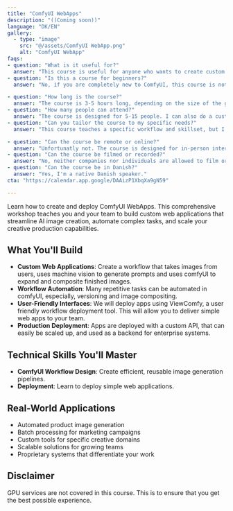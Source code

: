 ```yaml
---
title: "ComfyUI WebApps"
description: "((Coming soon))"
language: "DK/EN"
gallery:
  - type: "image"
    src: "@/assets/ComfyUI WebApp.png"
    alt: "ComfyUI WebApp"
faqs:
- question: "What is it useful for?"
  answer: "This course is useful for anyone who wants to create custom ComfyUI workflows for their business."
- question: "Is this a course for beginners?"
  answer: "No, if you are completely new to ComfyUI, this course is not for you. We will some of the basics quickly, but will prioritize the more advanced topics."

- question: "How long is the course?"
  answer: "The course is 3-5 hours long, depending on the size of the group."
- question: "How many people can attend?"
  answer: "The course is designed for 5-15 people. I can also do a custom workshop for your company."
- question: "Can you tailor the course to my specific needs?"
  answer: "This course teaches a specific workflow and skillset, but I can adapt examples and use cases to match your industry and creative goals on a case-by-case basis."

- question: "Can the course be remote or online?"
  answer: "Unfortunatly not. The course is designed for in-person interaction."
- question: "Can the course be filmed or recorded?"
  answer: "No, neither companies nor individuals are allowed to film or record the course. "
- question: "Can the course be in Danish?"
  answer: "Yes, I'm a native Danish speaker."
cta: "https://calendar.app.google/DAAizP1XbqXa9gN59"

---
```


Learn how to create and deploy ComfyUI WebApps. This comprehensive workshop teaches you and your team to build custom web applications that streamline AI image creation, automate complex tasks, and scale your creative production capabilities.

## What You'll Build

- **Custom Web Applications**: Create a workflow that takes images from users, uses machine vision to generate prompts and uses comfyUI to expand and composite finished images.
- **Workflow Automation**: Many repetitive tasks can be automated in comfyUI, especially, versioning and image compositing. 
- **User-Friendly Interfaces**: We will deploy apps using ViewComfy, a user friendly workflow deployment tool. This will allow you to deliver simple web apps to your team.
- **Production Deployment**: Apps are deployed with a custom API, that can easily be scaled up, and used as a backend for enterprise systems.

## Technical Skills You'll Master

- **ComfyUI Workflow Design**: Create efficient, reusable image generation pipelines.
- **Deployment**: Learn to deploy simple web applications.


## Real-World Applications

- Automated product image generation
- Batch processing for marketing campaigns
- Custom tools for specific creative domains
- Scalable solutions for growing teams
- Proprietary systems that differentiate your work

## Disclaimer
GPU services are not covered in this course.
This is to ensure that you get the best possible experience.

